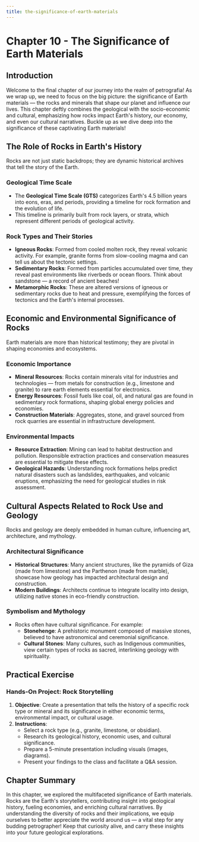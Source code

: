 ```yaml
---
title: the-significance-of-earth-materials
---
```


# Chapter 10 - The Significance of Earth Materials

## Introduction
Welcome to the final chapter of our journey into the realm of petrografia! As we wrap up, we need to focus on the big picture: the significance of Earth materials — the rocks and minerals that shape our planet and influence our lives. This chapter deftly combines the geological with the socio-economic and cultural, emphasizing how rocks impact Earth's history, our economy, and even our cultural narratives. Buckle up as we dive deep into the significance of these captivating Earth materials!

## The Role of Rocks in Earth's History
Rocks are not just static backdrops; they are dynamic historical archives that tell the story of the Earth.

### Geological Time Scale
- The **Geological Time Scale (GTS)** categorizes Earth's 4.5 billion years into eons, eras, and periods, providing a timeline for rock formation and the evolution of life. 
- This timeline is primarily built from rock layers, or strata, which represent different periods of geological activity.

### Rock Types and Their Stories
- **Igneous Rocks**: Formed from cooled molten rock, they reveal volcanic activity. For example, granite forms from slow-cooling magma and can tell us about the tectonic settings.
- **Sedimentary Rocks**: Formed from particles accumulated over time, they reveal past environments like riverbeds or ocean floors. Think about sandstone — a record of ancient beaches!
- **Metamorphic Rocks**: These are altered versions of igneous or sedimentary rocks due to heat and pressure, exemplifying the forces of tectonics and the Earth's internal processes.

## Economic and Environmental Significance of Rocks
Earth materials are more than historical testimony; they are pivotal in shaping economies and ecosystems.

### Economic Importance
- **Mineral Resources**: Rocks contain minerals vital for industries and technologies — from metals for construction (e.g., limestone and granite) to rare earth elements essential for electronics.
- **Energy Resources**: Fossil fuels like coal, oil, and natural gas are found in sedimentary rock formations, shaping global energy policies and economies.
- **Construction Materials**: Aggregates, stone, and gravel sourced from rock quarries are essential in infrastructure development.

### Environmental Impacts
- **Resource Extraction**: Mining can lead to habitat destruction and pollution. Responsible extraction practices and conservation measures are essential to mitigate these effects.
- **Geological Hazards**: Understanding rock formations helps predict natural disasters such as landslides, earthquakes, and volcanic eruptions, emphasizing the need for geological studies in risk assessment.

## Cultural Aspects Related to Rock Use and Geology
Rocks and geology are deeply embedded in human culture, influencing art, architecture, and mythology.

### Architectural Significance
- **Historical Structures**: Many ancient structures, like the pyramids of Giza (made from limestone) and the Parthenon (made from marble), showcase how geology has impacted architectural design and construction.
- **Modern Buildings**: Architects continue to integrate locality into design, utilizing native stones in eco-friendly construction.

### Symbolism and Mythology
- Rocks often have cultural significance. For example:
  - **Stonehenge**: A prehistoric monument composed of massive stones, believed to have astronomical and ceremonial significance.
  - **Cultural Stones**: Many cultures, such as Indigenous communities, view certain types of rocks as sacred, interlinking geology with spirituality.

## Practical Exercise
### Hands-On Project: Rock Storytelling
1. **Objective**: Create a presentation that tells the history of a specific rock type or mineral and its significance in either economic terms, environmental impact, or cultural usage.
2. **Instructions**:
   - Select a rock type (e.g., granite, limestone, or obsidian).
   - Research its geological history, economic uses, and cultural significance.
   - Prepare a 5-minute presentation including visuals (images, diagrams).
   - Present your findings to the class and facilitate a Q&A session.

## Chapter Summary
In this chapter, we explored the multifaceted significance of Earth materials. Rocks are the Earth's storytellers, contributing insight into geological history, fueling economies, and enriching cultural narratives. By understanding the diversity of rocks and their implications, we equip ourselves to better appreciate the world around us — a vital step for any budding petrographer! Keep that curiosity alive, and carry these insights into your future geological explorations.